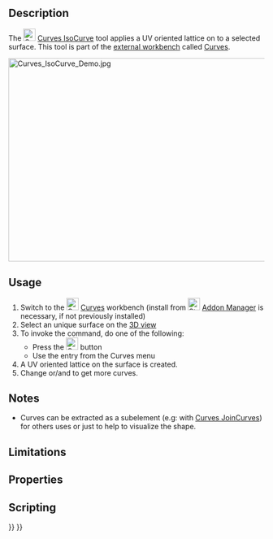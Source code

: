 <languages/>
<translate>

<!--T:1-->
{{Docnav
|[[Curves_TrimFace|TrimFace]]
|[[Curves_SketchOnSurface|SketchOnSurface]]
|[[Curves_Workbench|Curves]]
|IconL=Curves_TrimFace.svg
|IconR=Curves_SketchOnSurface.svg
|IconC=Curves_workbench_icon.svg
}}

<!--T:2-->
{{GuiCommand
|Name=Curves IsoCurve
|MenuLocation=Surfaces → IsoCurve
|Workbenches=[[Curves_Workbench|Curves]]
|SeeAlso=[[Curves_JoinCurve|Curves JoinCurves]]
}}

==Description== <!--T:3-->

<!--T:4-->
The [[Image:Curves_IsoCurve.svg|24px]] [[Curves_IsoCurve|Curves IsoCurve]] tool applies a UV oriented lattice on to a selected surface. This tool is part of the [[External_workbenches|external workbench]] called [[Curves_Workbench|Curves]].

<!--T:12-->
[[File:Curves_IsoCurve_Demo.jpg|600x400px]]
{{Caption|Above: shows the before (left) and after (right) surface applied IsoCurve}}

==Usage== <!--T:5-->

<!--T:6-->
# Switch to the [[Image:Curves_workbench_icon.svg|24px]] [[Curves_Workbench|Curves]] workbench (install from [[Image:Std_AddonMgr.svg|24px]] [[Std_AddonMgr|Addon Manager]] is necessary, if not previously installed)
# Select an unique surface on the [[3D_view|3D view]]
# To invoke the command, do one of the following:
#* Press the [[Image:Curves_IsoCurve.svg|24px]] button
#* Use the {{MenuCommand|Surfaces → IsoCurve}} entry from the Curves menu
# A UV oriented lattice on the surface is created.
# Change {{incode|NumberU}} or/and {{incode|NumberV}} to get more curves.

==Notes== <!--T:7-->

<!--T:13-->
* Curves can be extracted as a subelement (e.g: with [[Curves_JoinCurve|Curves JoinCurves]]) for others uses or just to help to visualize the shape.

==Limitations== <!--T:8-->


==Properties== <!--T:9-->


==Scripting== <!--T:10-->


<!--T:11-->
{{Docnav
|[[Curves_TrimFace|TrimFace]]
|[[Curves_SketchOnSurface|SketchOnSurface]]
|[[Curves_Workbench|Curves]]
|IconL=Curves_TrimFace.svg
|IconR=Curves_SketchOnSurface.svg
|IconC=Curves_workbench_icon.svg
}}

</translate>
{{Curves Tools navi{{#translation:}}}}
{{Userdocnavi{{#translation:}}}}